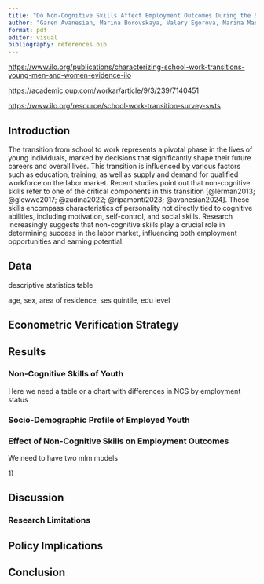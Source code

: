 ```yaml
---
title: "Do Non-Cognitive Skills Affect Employment Outcomes During the School-to-Work Transition?"
author: "Garen Avanesian, Marina Borovskaya, Valery Egorova, Marina Masych, Lyudmila Dikaya"
format: pdf
editor: visual
bibliography: references.bib
---
```


<https://www.ilo.org/publications/characterizing-school-work-transitions-young-men-and-women-evidence-ilo>

https://academic.oup.com/workar/article/9/3/239/7140451

<https://www.ilo.org/resource/school-work-transition-survey-swts>

## Introduction

The transition from school to work represents a pivotal phase in the lives of young individuals, marked by decisions that significantly shape their future careers and overall lives. This transition is influenced by various factors such as education, training, as well as supply and demand for qualified workforce on the labor market. Recent studies point out that non-cognitive skills refer to one of the critical components in this transition [@lerman2013; @glewwe2017; @zudina2022; @ripamonti2023; @avanesian2024]. These skills encompass characteristics of personality not directly tied to cognitive abilities, including motivation, self-control, and social skills. Research increasingly suggests that non-cognitive skills play a crucial role in determining success in the labor market, influencing both employment opportunities and earning potential.

## Data

descriptive statistics table

age, sex, area of residence, ses quintile, edu level

## Econometric Verification Strategy

## Results

### Non-Cognitive Skills of Youth

Here we need a table or a chart with differences in NCS by employment status

### Socio-Demographic Profile of Employed Youth

### Effect of Non-Cognitive Skills on Employment Outcomes

We need to have two mlm models

1\)

## Discussion

### Research Limitations

## Policy Implications

## Conclusion

